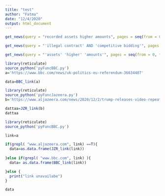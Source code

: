 ```yaml
---
title: "test"
author: "Fatma"
date: "12/4/2020"
output: html_document
---
```



```r
get_news(query = "recorded assets higher amounts", pages = seq(from = 0, to = 10, by = 10))
```

```r
get_news(query = "'illegal contract' AND 'competitive bidding'", pages = seq(from = 0, to = 10, by = 10))

```

```r
get_news(query = "'assets' 'higher' 'amounts'", pages = seq(from = 0, to = 10, by = 10))
```



```r
library(reticulate)
source_python('pyFuncBBC.py')
a='https://www.bbc.com/news/uk-politics-eu-referendum-36634407'

data=BBC_link(a)
```



```r
library(reticulate)
source_python('pyFuncJazeera.py')
b='https://www.aljazeera.com/news/2020/12/2/trump-releases-video-repeating-debunked-election-fraud-claims'

dattaa=JZR_link(b)
dattaa

```




```r
library(reticulate)
source_python('pyFuncBBC.py')

link=a

if(grepl( "www.aljazeera.com", link) ==T){
  data=as.data.frame(JZR_link(link))
  
}else if(grepl( "www.bbc.com", link) ){
  data= as.data.frame(BBC_link(link))

}else {
  print("link unavailabe")
}

data


```

